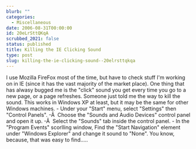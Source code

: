 ```yaml
---
blurb: ""
categories:
  - Miscellaneous
date: 2006-08-31T00:00:00
id: 20eLrSttQKqA
scrubbed_2021: false
status: published
title: Killing the IE Clicking Sound
type: post
slug: killing-the-ie-clicking-sound--20elrsttqkqa
---
```


I use Mozilla FireFox most of the time, but have to check stuff I'm
working on in IE (since it has the vast majority of the market
place). One thing that has alwasy bugged me is the "click" sound
you get every time you go to a new page, or a page refreshes.
Someone just told me the way to kill the sound. This works in
Windows XP at least, but it may be the same for other Windows
machines. - Under your "Start" menu, select "Settings" then
"Control Panels". -Â  Choose the "Sounds and Audio Devices" control
panel and open it up. -Â  Select the "Sounds" tab inside the
control panel. - In the "Program Events" scorlling window, Find the
"Start Navigation" element under "Windows Explorer" and change it
sound to "None". You know, because, that was easy to find.....